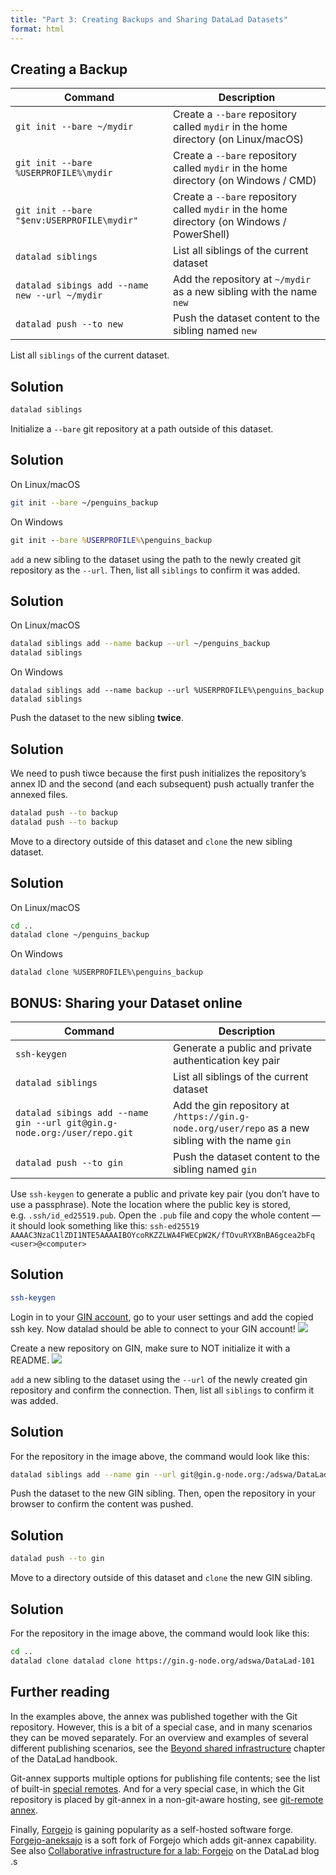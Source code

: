 ```yaml
---
title: "Part 3: Creating Backups and Sharing DataLad Datasets"
format: html
---
```


## Creating a Backup

| Command | Description |
| --- | --- |
| `git init --bare ~/mydir`| Create a `--bare` repository called `mydir` in the home directory (on Linux/macOS) |
| `git init --bare %USERPROFILE%\mydir` | Create a `--bare` repository called `mydir` in the home directory (on Windows / CMD) |
| `git init --bare "$env:USERPROFILE\mydir"` | Create a `--bare` repository called `mydir` in the home directory (on Windows / PowerShell) |
| `datalad siblings` | List all siblings of the current dataset |
| `datalad sibings add --name new --url ~/mydir` | Add the repository at `~/mydir` as a new sibling with the name `new` |
| `datalad push --to new` | Push the dataset content to the sibling named `new` |

:::{#exr-}
List all `siblings` of the current dataset.
:::
::: {.callout-tip collapse="true"}
## Solution
```bash
datalad siblings
```
:::

:::{#exr-}
Initialize a `--bare` git repository at a path outside of this dataset.
:::
::: {.callout-tip collapse="true"}
## Solution
On Linux/macOS
```bash
git init --bare ~/penguins_backup
```
On Windows
```cmd
git init --bare %USERPROFILE%\penguins_backup
```
:::

:::{#exr-}
`add` a new sibling to the dataset using the path to the newly created git repository as the `--url`.
Then, list all `siblings` to confirm it was added.
:::
::: {.callout-tip collapse="true"}
## Solution
On Linux/macOS
```bash
datalad siblings add --name backup --url ~/penguins_backup
datalad siblings
```
On Windows
```
datalad siblings add --name backup --url %USERPROFILE%\penguins_backup
datalad siblings
```
:::

:::{#exr-}
Push the dataset to the new sibling **twice**.
:::
::: {.callout-tip collapse="true"}
## Solution
We need to push tiwce because the first push initializes the repository's annex ID and the second (and each subsequent) push actually tranfer the
annexed files.
```bash
datalad push --to backup
datalad push --to backup
```
:::

:::{#exr-}
Move to a directory outside of this dataset and `clone` the new sibling dataset.
:::
::: {.callout-tip collapse="true"}
## Solution
On Linux/macOS
```bash
cd ..
datalad clone ~/penguins_backup
```
On Windows
```
datalad clone %USERPROFILE%\penguins_backup
```
:::


## BONUS: Sharing your Dataset online


| Command | Description |
| --- | --- |
| `ssh-keygen` | Generate a public and private authentication key pair |
| `datalad siblings` | List all siblings of the current dataset |
| `datalad sibings add --name gin --url git@gin.g-node.org:/user/repo.git` | Add the gin repository at `/https://gin.g-node.org/user/repo` as a new sibling with the name `gin` |
| `datalad push --to gin` | Push the dataset content to the sibling named `gin` |

:::{#exr-}
Use `ssh-keygen` to generate a public and private key pair (you don't have to use a passphrase).
Note the location where the public key is stored, e.g. `.ssh/id_ed25519.pub`.
Open the `.pub` file and copy the whole content --- it should look something like this: `ssh-ed25519 AAAAC3NzaC1lZDI1NTE5AAAAIBOYcoRKZZLWA4FWECpW2K/fTOvuRYXBnBA6gcea2bFq <user>@<computer>`
:::
::: {.callout-tip collapse="true"}
## Solution
```bash
ssh-keygen
```
:::

:::{#exr-}
Login in to your [GIN account](https://gin.g-node.org/), go to your user settings and add the copied ssh key.
Now datalad should be able to connect to your GIN account!
![](https://handbook.datalad.org/en/latest/_images/GIN_SSH_1.png)
:::

:::{#exr-}
Create a new repository on GIN, make sure to NOT initialize it with a README.
![](https://handbook.datalad.org/en/latest/_images/GIN_newrepo.png)
:::

:::{#exr-}
`add` a new sibling to the dataset using the `--url` of the newly created gin repository and confirm the connection.
Then, list all `siblings` to confirm it was added.
:::
::: {.callout-tip collapse="true"}
## Solution
For the repository in the image above, the command would look like this:
```bash
datalad siblings add --name gin --url git@gin.g-node.org:/adswa/DataLad-101.git
```
:::

:::{#exr-}
Push the dataset to the new GIN sibling. Then, open the repository in your browser to confirm the content was pushed.
:::
::: {.callout-tip collapse="true"}
## Solution
```bash
datalad push --to gin
```
:::

:::{#exr-}
Move to a directory outside of this dataset and `clone` the new GIN sibling.
:::
::: {.callout-tip collapse="true"}
## Solution
For the repository in the image above, the command would look like this:
```bash
cd ..
datalad clone datalad clone https://gin.g-node.org/adswa/DataLad-101
```
:::

## Further reading

In the examples above, the annex was published together with the Git repository.
However, this is a bit of a special case, and in many scenarios they can be moved separately.
For an overview and examples of several different publishing scenarios, see the [Beyond shared infrastructure](https://handbook.datalad.org/en/latest/basics/basics-thirdparty.html) chapter of the DataLad handbook.

Git-annex supports multiple options for publishing file contents; see the list of built-in [special remotes](https://git-annex.branchable.com/special_remotes/). And for a very special case, in which the Git repository is placed by git-annex in a non-git-aware hosting, see [git-remote annex](https://git-annex.branchable.com/tips/storing_a_git_repository_on_any_special_remote/).

Finally, [Forgejo](https://forgejo.org/) is gaining popularity as a self-hosted software forge.
[Forgejo-aneksajo](https://codeberg.org/forgejo-aneksajo/forgejo-aneksajo) is a soft fork of Forgejo which adds git-annex capability.
See also [Collaborative infrastructure for a lab: Forgejo](https://blog.datalad.org/posts/lab-infra-forgejo/) on the DataLad blog
.s
